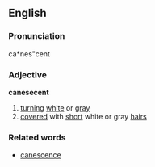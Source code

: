 ==English==
===Pronunciation===
ca*nes"cent

===Adjective===
'''canesecent'''
# [[turn]]ing [[white]] or [[gray]]
# [[cover]]ed with [[short]] white or gray [[hair]]s

===Related words===
* [[canescence]]